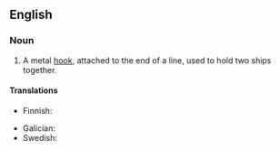 ==English==

===Noun===
{{en-noun}}

# {{lb|en|nautical}} A metal [[hook]], attached to the end of a line, used to hold two ships together.

====Translations====
{{trans-top|metal hook used to hold two ships together}}
* Finnish: {{t|fi|entraushaka}}
{{trans-mid}}
* Galician: {{t|gl|arpeo|m}}
* Swedish: {{t|sv|änterhake|c}}
{{trans-bottom}}